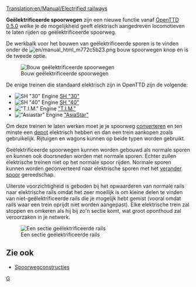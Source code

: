 [[Translation:en/Manual/Electrified railways]]
{{nl/Typen spoorweg}}

'''Geëlektrificeerde spoorwegen''' zijn een nieuwe functie vanaf [[nl/Manual/OpenTTD|OpenTTD 0.5.0]] welke je de mogelijkheid geeft elektrisch aangedreven locomotieven te laten rijden op geëlektrificeerde spoorweg.

De werkbalk voor het bouwen van geëlektrificeerde sporen is te vinden onder de [[File:en/manual html m772c5b23.png]] bouw spoorwegen knop en is de tweede optie.

[[File:en/spoorwegmenu.png|none|Bouw geëlektrificeerde spoorwegen]]

De enige treinen die standaard elektrisch zijn in OpenTTD zijn de volgende:
*[[File:en/Sh30.png|SH "30" Engine]] [[nl/Manual/Base Set/Vehicles/SH "30"|SH "30"]]
*[[File:en/Sh40.png|SH "40" Engine]] [[nl/Manual/Base Set/Vehicles/SH "40"|SH "40"]]
*[[File:en/Tim.png|"T.I.M." Engine]] [[nl/Manual/Base Set/Vehicles/T.I.M.|"T.I.M."]]
*[[File:en/Asiastar.png|"Asiastar" Engine]] [[nl/Manual/Base Set/Vehicles/AsiaStar|"AsiaStar"]]

Om deze treinen te laten werken moet je je spoorweg [[nl/Manual/Verander spoortype|converteren]] en ten minste een [[nl/Manual/Depots|depot]] elektrisch hebben en dan een trein aankopen zoals gebruikelijk. Rijtuigen en wagons kunnen op beide typen worden gebruikt.

Geëlektrificeerde spoorwegen kunnen worden gebouwd als normale sporen en kunnen ook doorsneden worden met normale sporen. Echter zullen elektrische treinen niet op het normale spoor rijden. Normale sporen kunnen worden geconverteerd naar elektrische sporen met het [[nl/Manual/Verander spoortype|verander spoor]] gereedschap.

Uiterste voorzichtigheid is geboden bij het opwaarderen van normale rails naar elektrische rails omdat het zeer moeilijk is om kleine delen te vinden van niet-geëlektrificeerde rails die je mogelijk hebt gemist (vooral omdat rails waar een trein oprijdt niet worden aangepast). Elke elektrische trein zal stoppen en omkeren als hij bij zo'n sectie komt, wat groot oponthoud zal veroorzaken in je netwerk.

[[File:en/Erailways.png|none|frame|Een sectie geëlektrificeerde rails]]

{{nl/Kenmerken|0.5|text= 0.5.0}}

==Zie ook==
*[[nl/Manual/Spoorwegconstructies|Spoorwegconstructies]]

[[Category:nl/Constructie|G]]